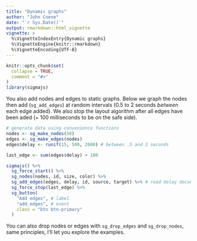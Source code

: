 ```yaml
---
title: "Dynamic graphs"
author: "John Coene"
date: "`r Sys.Date()`"
output: rmarkdown::html_vignette
vignette: >
  %\VignetteIndexEntry{Dynamic graphs}
  %\VignetteEngine{knitr::rmarkdown}
  %\VignetteEncoding{UTF-8}
---
```


```r
knitr::opts_chunk$set(
  collapse = TRUE,
  comment = "#>"
)
library(sigmajs)
```

You also add nodes and edges to static graphs. Below we graph the nodes then add (`sg_add_edges`) at random intervals (0.5 to 2 seconds *between* each edge added). We also stop the layout algorithm after all edges have been aded (+ 100 milliseconds to be on the safe side).

```r
# generate data using convenience functions
nodes <- sg_make_nodes(50)
edges <- sg_make_edges(nodes)
edges$delay <- runif(15, 500, 2000) # between .5 and 2 seconds

last_edge <- sum(edges$delay) + 100

sigmajs() %>%
  sg_force_start() %>%
  sg_nodes(nodes, id, size, color) %>%
  sg_add_edges(edges, delay, id, source, target) %>% # read delay documentation
  sg_force_stop(last_edge) %>% 
  sg_button(
    "Add edges", # label
    "add_edges", # event
    class = "btn btn-primary"
  )
```

You can also drop nodes or edges with `sg_drop_edges` and `sg_drop_nodes`, same principles, I'll let you explore the examples.
